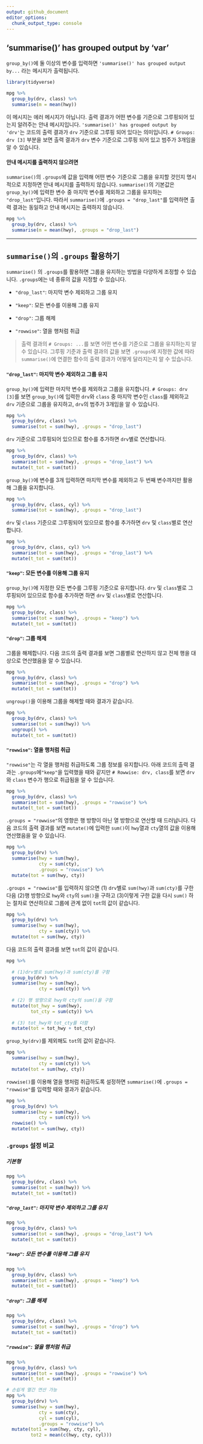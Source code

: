 ```yaml
---
output: github_document
editor_options: 
  chunk_output_type: console
---
```


## 'summarise()' has grouped output by 'var'

`group_by()`에 둘 이상의 변수를 입력하면 `'summarise()' has grouped output by...` 라는 메시지가 출력됩니다.

```r
library(tidyverse)
```

```r
mpg %>% 
  group_by(drv, class) %>%
  summarise(m = mean(hwy))
```

이 메시지는 에러 메시지가 아닙니다. 출력 결과가 어떤 변수를 기준으로 그루핑되어 있는지 알려주는 안내 메시지입니다. `'summarise()' has grouped output by 'drv'`는 코드의 출력 결과가 `drv` 기준으로 그루핑 되어 있다는 의미입니다. `# Groups:   drv [3]` 부분을 보면 출력 결과가 `drv` 변수 기준으로 그루핑 되어 있고 범주가 3개임을 알 수 있습니다.

#### 안내 메시지를 출력하지 않으려면

`summarise()`의 `.groups`에 값을 입력해 어떤 변수 기준으로 그룹을 유지할 것인지 명시적으로 지정하면 안내 메시지를 출력하지 않습니다. `summarise()`의 기본값은 `group_by()`에 입력한 변수 중 마지막 변수를 제외하고 그룹을 유지하는 `"drop_last"`입니다. 따라서 `summarise()`에 `.groups = "drop_last"`를 입력하면 출력 결과는 동일하고 안내 메시지는 출력하지 않습니다.

```r
mpg %>%
  group_by(drv, class) %>%
  summarise(m = mean(hwy), .groups = "drop_last")
```

------------------------------------------------------------------------

## `summarise()`의 `.groups` 활용하기

`summarise()` 의 `.groups`를 활용하면 그룹을 유지하는 방법을 다양하게 조정할 수 있습니다. `.groups`에는 네 종류의 값을 지정할 수 있습니다.

-   `"drop_last"`: 마지막 변수 제외하고 그룹 유지

-   `"keep"`: 모든 변수를 이용해 그룹 유지

-   `"drop"`: 그룹 해제

-   `"rowwise"`: 열을 행처럼 취급

> 출력 결과의 `# Groups: ...`를 보면 어떤 변수를 기준으로 그룹을 유지하는지 알 수 있습니다. 그루핑 기준과 출력 결과의 값을 보면 `.groups`에 지정한 값에 따라 `summarise()`에 연결한 함수의 출력 결과가 어떻게 달라지는지 알 수 있습니다.

#### `"drop_last"`: 마지막 변수 제외하고 그룹 유지

`group_by()`에 입력한 마지막 변수를 제외하고 그룹을 유지합니다. `# Groups: drv [3]`를 보면 `group_by()`에 입력한 `drv`와 `class` 중 마지막 변수인 `class`를 제외하고 `drv` 기준으로 그룹을 유지하고, `drv`의 범주가 3개임을 알 수 있습니다.

```r
mpg %>%
  group_by(drv, class) %>%
  summarise(tot = sum(hwy), .groups = "drop_last")
```

`drv` 기준으로 그루핑되어 있으므로 함수를 추가하면 `drv`별로 연산합니다.

```r
mpg %>%
  group_by(drv, class) %>%
  summarise(tot = sum(hwy), .groups = "drop_last") %>%
  mutate(t_tot = sum(tot))
```

`group_by()`에 변수를 3개 입력하면 마지막 변수를 제외하고 두 번째 변수까지만 활용해 그룹을 유지합니다.

```r
mpg %>%
  group_by(drv, class, cyl) %>%
  summarise(tot = sum(hwy), .groups = "drop_last")
```

`drv` 및 `class` 기준으로 그루핑되어 있으므로 함수를 추가하면 `drv` 및 `class`별로 연산합니다.

```r
mpg %>%
  group_by(drv, class, cyl) %>%
  summarise(tot = sum(hwy), .groups = "drop_last") %>% 
  mutate(t_tot = sum(tot))
```

#### `"keep"`: 모든 변수를 이용해 그룹 유지

`group_by()`에 지정한 모든 변수를 그루핑 기준으로 유지합니다. `drv` 및 `class`별로 그루핑되어 있으므로 함수를 추가하면 하면 `drv` 및 `class`별로 연산합니다.

```r
mpg %>%
  group_by(drv, class) %>%
  summarise(tot = sum(hwy), .groups = "keep") %>%
  mutate(t_tot = sum(tot))
```

#### `"drop"`: 그룹 해제

그룹을 해제합니다. 다음 코드의 출력 결과를 보면 그룹별로 연산하지 않고 전체 행을 대상으로 연산했음을 알 수 있습니다.

```r
mpg %>%
  group_by(drv, class) %>%
  summarise(tot = sum(hwy), .groups = "drop") %>%
  mutate(t_tot = sum(tot))
```

`ungroup()`을 이용해 그룹을 해제할 때와 결과가 같습니다.

```r
mpg %>%
  group_by(drv, class) %>%
  summarise(tot = sum(hwy)) %>%
  ungroup() %>% 
  mutate(t_tot = sum(tot))
```

#### `"rowwise"`: 열을 행처럼 취급

`"rowwise"`는 각 열을 행처럼 취급하도록 그룹 정보를 유지합니다. 아래 코드의 출력 결과는 `.groups`에`"keep"`을 입력했을 때와 같지만 `# Rowwise: drv, class`를 보면 `drv`와 `class` 변수가 행으로 취급됨을 알 수 있습니다.

```r
mpg %>%
  group_by(drv, class) %>%
  summarise(tot = sum(hwy), .groups = "rowwise") %>%
  mutate(t_tot = sum(tot))
```

`.groups = "rowwise"`의 영향은 행 방향이 아닌 열 방향으로 연산할 때 드러납니다. 다음 코드의 출력 결과를 보면 `mutate()`에 입력한 `sum()`이 `hwy`열과 `cty`열의 값을 이용해 연산했음을 알 수 있습니다.

```r
mpg %>%
  group_by(drv) %>%
  summarise(hwy = sum(hwy), 
            cty = sum(cty), 
            .groups = "rowwise") %>%
  mutate(tot = sum(hwy, cty))
```

`.groups = "rowwise"`를 입력하지 않으면 (1) `drv`별로 `sum(hwy)`과 `sum(cty)`를 구한 다음 (2)행 방향으로 `hwy`와 `cty`의 `sum()`을 구하고 (3)이렇게 구한 값을 다시 `sum()` 하는 절차로 연산하므로 그룹에 관계 없이 `tot`의 값이 같습니다.

```r
mpg %>%
  group_by(drv) %>%
  summarise(hwy = sum(hwy), 
            cty = sum(cty)) %>%
  mutate(tot = sum(hwy, cty))
```

다음 코드의 출력 결과를 보면 `tot`의 값이 같습니다.

```r
mpg %>%
  
  # (1)drv별로 sum(hwy)과 sum(cty)를 구함
  group_by(drv) %>%
  summarise(hwy = sum(hwy), 
            cty = sum(cty)) %>%
  
  # (2) 행 방향으로 hwy와 cty의 sum()을 구함
  mutate(tot_hwy = sum(hwy),
         tot_cty = sum(cty)) %>% 
  
  # (3) tot_hwy와 tot_cty를 더함
  mutate(tot = tot_hwy + tot_cty)
```

`group_by(drv)`를 제외해도 `tot`의 값이 같습니다.

```r
mpg %>%
  summarise(hwy = sum(hwy), 
            cty = sum(cty)) %>%
  mutate(tot = sum(hwy, cty))
```

`rowwise()`를 이용해 열을 행처럼 취급하도록 설정하면 `summarise()`에 `.groups = "rowwise"`를 입력할 때와 결과가 같습니다.

```r
mpg %>%
  group_by(drv) %>%
  summarise(hwy = sum(hwy), 
            cty = sum(cty)) %>%
  rowwise() %>% 
  mutate(tot = sum(hwy, cty))
```

### `.groups` 설정 비교

##### 기본형

```r
mpg %>%
  group_by(drv, class) %>%
  summarise(tot = sum(hwy)) %>% 
  mutate(t_tot = sum(tot))
```

##### `"drop_last"`: 마지막 변수 제외하고 그룹 유지

```r
mpg %>%
  group_by(drv, class) %>%
  summarise(tot = sum(hwy), .groups = "drop_last") %>% 
  mutate(t_tot = sum(tot))
```

##### `"keep"`: 모든 변수를 이용해 그룹 유지

```r
mpg %>%
  group_by(drv, class) %>%
  summarise(tot = sum(hwy), .groups = "keep") %>% 
  mutate(t_tot = sum(tot))
```

##### `"drop"`: 그룹 해제

```r
mpg %>%
  group_by(drv, class) %>%
  summarise(tot = sum(hwy), .groups = "drop") %>% 
  mutate(t_tot = sum(tot))
```

##### `"rowwise"`: 열을 행처럼 취급

```r
mpg %>%
  group_by(drv, class) %>%
  summarise(tot = sum(hwy), .groups = "rowwise") %>% 
  mutate(t_tot = sum(tot))

# 손쉽게 열간 연산 가능
mpg %>%
  group_by(drv) %>%
  summarise(hwy = sum(hwy), 
            cty = sum(cty), 
            cyl = sum(cyl),
            .groups = "rowwise") %>%
  mutate(tot1 = sum(hwy, cty, cyl),
         tot2 = mean(c(hwy, cty, cyl)))
```
